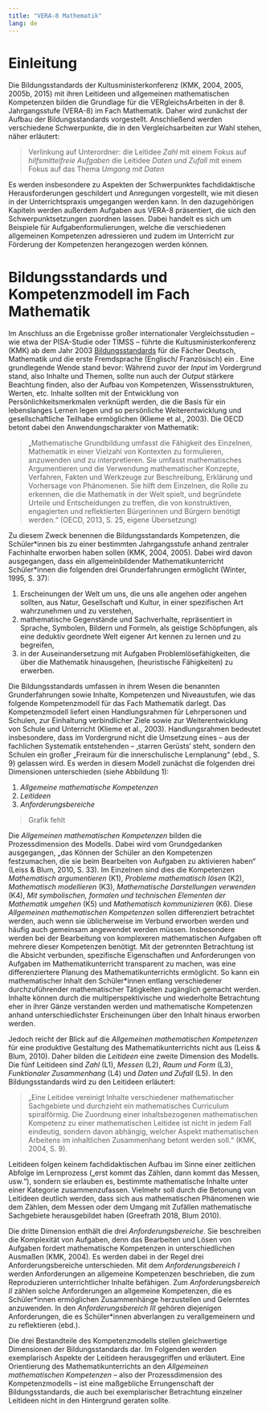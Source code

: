 ```yaml
---
title: "VERA-8 Mathematik"
lang: de
---
```


# Einleitung

Die Bildungsstandards der Kultusministerkonferenz (KMK, 2004, 2005, 2005b, 2015) mit ihren Leitideen und allgemeinen mathematischen Kompetenzen bilden die Grundlage für die VERgleichsArbeiten in der 8. Jahrgangsstufe (VERA-8) im Fach Mathematik. Daher wird zunächst der Aufbau der Bildungsstandards vorgestellt. Anschließend werden verschiedene Schwerpunkte, die in den Vergleichsarbeiten zur Wahl stehen, näher erläutert: 

> Verlinkung auf Unterordner: die Leitidee *Zahl* mit einem Fokus auf *hilfsmittelfreie Aufgaben*
die Leitidee *Daten und Zufall* mit einem Fokus auf das Thema *Umgang mit Daten*

Es werden insbesondere zu Aspekten der Schwerpunktes fachdidaktische Herausforderungen geschildert und Anregungen vorgestellt, wie mit diesen in der Unterrichtspraxis umgegangen werden kann. In den dazugehörigen Kapiteln werden außerdem Aufgaben aus VERA-8 präsentiert, die sich den Schwerpunktsetzungen zuordnen lassen. Dabei handelt es sich um Beispiele für Aufgabenformulierungen, welche die verschiedenen allgemeinen Kompetenzen adressieren und zudem im Unterricht zur Förderung der Kompetenzen herangezogen werden können.

# Bildungsstandards und Kompetenzmodell im Fach Mathematik

Im Anschluss an die Ergebnisse großer internationaler Vergleichsstudien – wie etwa der PISA-Studie oder TIMSS – führte die Kultusministerkonferenz (KMK) ab dem Jahr 2003 [Bildungsstandards](https://www.kmk.org/themen/qualitaetssicherung-in-schulen/bildungsstandards.html) für die Fächer Deutsch, Mathematik und die erste Fremdsprache (Englisch/ Französisch) ein . Eine grundlegende Wende stand bevor: Während zuvor der *Input* im Vordergrund stand, also Inhalte und Themen, sollte nun auch der *Output* stärkere Beachtung finden, also der Aufbau von Kompetenzen, Wissensstrukturen, Werten, etc. Inhalte sollten mit der Entwicklung von Persönlichkeitsmerkmalen verknüpft werden, die die Basis für ein lebenslanges Lernen legen und so persönliche Weiterentwicklung und gesellschaftliche Teilhabe ermöglichen (Klieme et al., 2003). Die OECD betont dabei den Anwendungscharakter von Mathematik:

> „Mathematische Grundbildung umfasst die Fähigkeit des Einzelnen, Mathematik in einer Vielzahl von Kontexten zu formulieren, anzuwenden und zu interpretieren. Sie umfasst mathematisches Argumentieren und die Verwendung mathematischer Konzepte, Verfahren, Fakten und Werkzeuge zur Beschreibung, Erklärung und Vorhersage von Phänomenen. Sie hilft dem Einzelnen, die Rolle zu erkennen, die die Mathematik in der Welt spielt, und begründete Urteile und Entscheidungen zu treffen, die von konstruktiven, engagierten und reflektierten Bürgerinnen und Bürgern benötigt werden.“ (OECD, 2013, S. 25, eigene Übersetzung)

Zu diesem Zweck benennen die Bildungsstandards Kompetenzen, die Schüler\*innen bis zu einer bestimmten Jahrgangsstufe anhand zentraler Fachinhalte erworben haben sollen
(KMK, 2004, 2005). Dabei wird davon ausgegangen, dass ein allgemeinbildender Mathematikunterricht Schüler\*innen die folgenden drei Grunderfahrungen ermöglicht (Winter, 1995, S. 37):

1. Erscheinungen der Welt um uns, die uns alle angehen oder angehen sollten, aus Natur, Gesellschaft und Kultur, in einer spezifischen Art wahrzunehmen und zu verstehen,
2.	mathematische Gegenstände und Sachverhalte, repräsentiert in Sprache, Symbolen, Bildern und Formeln, als geistige Schöpfungen, als eine deduktiv geordnete Welt eigener Art kennen zu lernen und zu begreifen,
3.	in der Auseinandersetzung mit Aufgaben Problemlösefähigkeiten, die über die Mathematik hinausgehen, (heuristische Fähigkeiten) zu erwerben.

Die Bildungsstandards umfassen in ihrem Wesen die benannten Grunderfahrungen sowie Inhalte, Kompetenzen und Niveaustufen, wie das folgende Kompetenzmodell für das Fach Mathematik darlegt. Das Kompetenzmodell liefert einen Handlungsrahmen für Lehrpersonen und Schulen, zur Einhaltung verbindlicher Ziele sowie zur Weiterentwicklung von Schule und Unterricht (Klieme et al., 2003). Handlungsrahmen bedeutet insbesondere, dass im Vordergrund nicht die Umsetzung eines – aus der fachlichen Systematik entstehenden – ‚starren Gerüsts‘ steht, sondern den Schulen ein großer „Freiraum für die innerschulische Lernplanung“ (ebd., S. 9) gelassen wird. Es werden in diesem Modell zunächst die folgenden drei Dimensionen unterschieden (siehe Abbildung 1):

1.	*Allgemeine mathematische Kompetenzen*
2.	*Leitideen*
3.	*Anforderungsbereiche*

> Grafik fehlt

Die *Allgemeinen mathematischen Kompetenzen* bilden die Prozessdimension des Modells. Dabei wird vom Grundgedanken ausgegangen, „das Können der Schüler an den Kompetenzen festzumachen, die sie beim Bearbeiten von Aufgaben zu aktivieren haben“ (Leiss & Blum, 2010, S. 33). Im Einzelnen sind dies die Kompetenzen *Mathematisch argumentieren* (K1), *Probleme mathematisch lösen* (K2), *Mathematisch modellieren* (K3), *Mathematische Darstellungen verwenden* (K4), *Mit symbolischen, formalen und technischen Elementen der Mathematik umgehen* (K5) und *Mathematisch kommunizieren* (K6). Diese *Allgemeinen mathematischen Kompetenzen* sollen differenziert betrachtet werden, auch wenn sie üblicherweise im Verbund erworben werden und häufig auch gemeinsam angewendet werden müssen. Insbesondere werden bei der Bearbeitung von komplexeren mathematischen Aufgaben oft mehrere dieser Kompetenzen benötigt. Mit der getrennten Betrachtung ist die Absicht verbunden, spezifische Eigenschaften und Anforderungen von Aufgaben im Mathematikunterricht transparent zu machen, was eine differenziertere Planung des Mathematikunterrichts ermöglicht. So kann ein mathematischer Inhalt den Schüler\*innen entlang verschiedener durchzuführender mathematischer Tätigkeiten zugänglich gemacht werden. Inhalte können durch die multiperspektivische und wiederholte Betrachtung eher in ihrer Gänze verstanden werden und mathematische Kompetenzen anhand unterschiedlichster Erscheinungen über den Inhalt hinaus erworben werden.

Jedoch reicht der Blick auf die *Allgemeinen mathematischen Kompetenzen* für eine produktive Gestaltung des Mathematikunterrichts nicht aus (Leiss & Blum, 2010). Daher bilden die *Leitideen* eine zweite Dimension des Modells. Die fünf Leitideen sind *Zahl* (L1), *Messen* (L2), *Raum und Form* (L3), *Funktionaler Zusammenhang* (L4) und *Daten und Zufall* (L5). In den Bildungsstandards wird zu den Leitideen erläutert:

> „Eine Leitidee vereinigt Inhalte verschiedener mathematischer Sachgebiete und durchzieht ein mathematisches Curriculum spiralförmig. Die Zuordnung einer inhaltsbezogenen mathematischen Kompetenz zu einer mathematischen Leitidee ist nicht in jedem Fall eindeutig, sondern davon abhängig, welcher Aspekt mathematischen Arbeitens im inhaltlichen Zusammenhang betont werden soll.“ (KMK, 2004, S. 9).

Leitideen folgen keinem fachdidaktischen Aufbau im Sinne einer zeitlichen Abfolge im Lernprozess („erst kommt das Zählen, dann kommt das Messen, usw.“), sondern sie erlauben es, bestimmte mathematische Inhalte unter einer Kategorie zusammenzufassen. Vielmehr soll durch die Betonung von Leitideen deutlich werden, dass sich aus mathematischen Phänomenen wie dem Zählen, dem Messen oder dem Umgang mit Zufällen mathematische Sachgebiete herausgebildet haben (Greefrath 2018, Blum 2010).

Die dritte Dimension enthält die drei *Anforderungsbereiche*. Sie beschreiben die Komplexität von Aufgaben, denn das Bearbeiten und Lösen von Aufgaben fordert mathematische Kompetenzen in unterschiedlichen Ausmaßen (KMK, 2004). Es werden dabei in der Regel drei Anforderungsbereiche unterschieden. Mit dem *Anforderungsbereich I* werden Anforderungen an allgemeine Kompetenzen beschrieben, die zum Reproduzieren unterrichtlicher Inhalte befähigen. Zum *Anforderungsbereich II* zählen solche Anforderungen an allgemeine Kompetenzen, die es Schüler\*innen ermöglichen Zusammenhänge herzustellen und Gelerntes anzuwenden. In den *Anforderungsbereich III* gehören diejenigen Anforderungen, die es Schüler\*innen abverlangen zu verallgemeinern und zu reflektieren (ebd.).

Die drei Bestandteile des Kompetenzmodells stellen gleichwertige Dimensionen der Bildungsstandards dar. Im Folgenden werden exemplarisch Aspekte der Leitideen herausgegriffen und erläutert. Eine Orientierung des Mathematikunterrichts an den *Allgemeinen mathematischen Kompetenzen* – also der Prozessdimension des Kompetenzmodells – ist eine maßgebliche Errungenschaft der Bildungsstandards, die auch bei exemplarischer Betrachtung einzelner Leitideen nicht in den Hintergrund geraten sollte.

